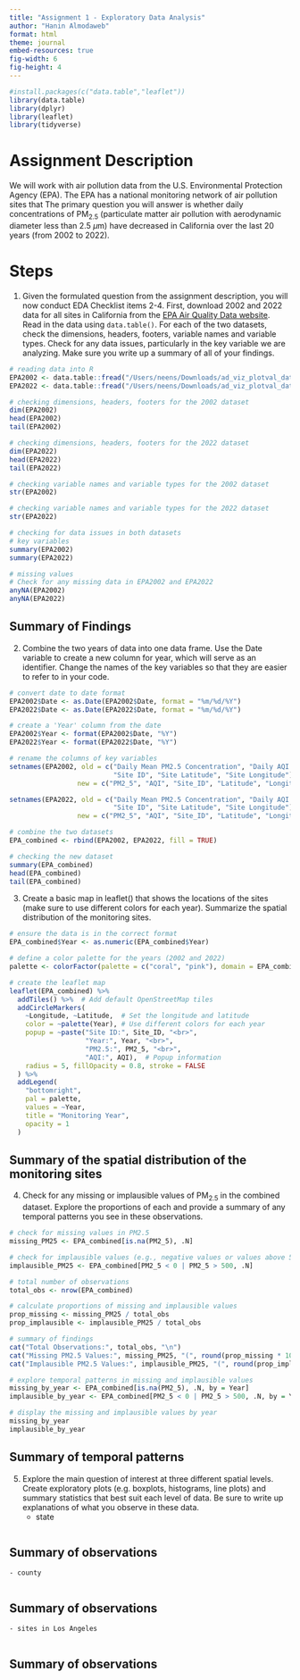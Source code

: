 ```yaml
---
title: "Assignment 1 - Exploratory Data Analysis"
author: "Hanin Almodaweb"
format: html
theme: journal
embed-resources: true
fig-width: 6
fig-height: 4
---
```


```r
#install.packages(c("data.table","leaflet"))
library(data.table)
library(dplyr)
library(leaflet)
library(tidyverse)
```

# Assignment Description

We will work with air pollution data from the U.S. Environmental Protection Agency (EPA). The EPA has a national monitoring network of air pollution sites that The primary question you will answer is whether daily concentrations of PM$_{2.5}$ (particulate matter air pollution with aerodynamic diameter less than 2.5 $\mu$m) have decreased in California over the last 20 years (from 2002 to 2022).

# Steps

1. Given the formulated question from the assignment description, you will now conduct EDA Checklist items 2-4. First, download 2002 and 2022 data for all sites in California from the [EPA Air Quality Data website](https://www.epa.gov/outdoor-air-quality-data/download-daily-data). Read in the data using `data.table()`. For each of the two datasets, check the dimensions, headers, footers, variable names and variable types. Check for any data issues, particularly in the key variable we are analyzing. Make sure you write up a summary of all of your findings.

```r
# reading data into R
EPA2002 <- data.table::fread("/Users/neens/Downloads/ad_viz_plotval_data.csv")
EPA2022 <- data.table::fread("/Users/neens/Downloads/ad_viz_plotval_data-2.csv")

# checking dimensions, headers, footers for the 2002 dataset
dim(EPA2002)
head(EPA2002)
tail(EPA2002)

# checking dimensions, headers, footers for the 2022 dataset
dim(EPA2022)
head(EPA2022)
tail(EPA2022)

# checking variable names and variable types for the 2002 dataset
str(EPA2002)

# checking variable names and variable types for the 2022 dataset
str(EPA2022)

# checking for data issues in both datasets 
# key variables
summary(EPA2002)
summary(EPA2022)

# missing values
# Check for any missing data in EPA2002 and EPA2022
anyNA(EPA2002)
anyNA(EPA2022)
```

## Summary of Findings


2. Combine the two years of data into one data frame. Use the Date variable to create a new column for year, which will serve as an identifier. Change the names of the key variables so that they are easier to refer to in your code.

```r
# convert date to date format
EPA2002$Date <- as.Date(EPA2002$Date, format = "%m/%d/%Y")
EPA2022$Date <- as.Date(EPA2022$Date, format = "%m/%d/%Y")

# create a 'Year' column from the date
EPA2002$Year <- format(EPA2002$Date, "%Y")
EPA2022$Year <- format(EPA2022$Date, "%Y")

# rename the columns of key variables
setnames(EPA2002, old = c("Daily Mean PM2.5 Concentration", "Daily AQI Value", 
                          "Site ID", "Site Latitude", "Site Longitude"), 
                 new = c("PM2_5", "AQI", "Site_ID", "Latitude", "Longitude"))

setnames(EPA2022, old = c("Daily Mean PM2.5 Concentration", "Daily AQI Value", 
                          "Site ID", "Site Latitude", "Site Longitude"), 
                 new = c("PM2_5", "AQI", "Site_ID", "Latitude", "Longitude"))

# combine the two datasets
EPA_combined <- rbind(EPA2002, EPA2022, fill = TRUE)

# checking the new dataset
summary(EPA_combined)
head(EPA_combined)
tail(EPA_combined)
```

3. Create a basic map in leaflet() that shows the locations of the sites (make sure to use different colors for each year). Summarize the spatial distribution of the monitoring sites.

```r
# ensure the data is in the correct format
EPA_combined$Year <- as.numeric(EPA_combined$Year)

# define a color palette for the years (2002 and 2022)
palette <- colorFactor(palette = c("coral", "pink"), domain = EPA_combined$Year)

# create the leaflet map
leaflet(EPA_combined) %>%
  addTiles() %>%  # Add default OpenStreetMap tiles
  addCircleMarkers(
    ~Longitude, ~Latitude,  # Set the longitude and latitude
    color = ~palette(Year), # Use different colors for each year
    popup = ~paste("Site ID:", Site_ID, "<br>", 
                   "Year:", Year, "<br>",
                   "PM2.5:", PM2_5, "<br>",
                   "AQI:", AQI),  # Popup information
    radius = 5, fillOpacity = 0.8, stroke = FALSE
  ) %>%
  addLegend(
    "bottomright", 
    pal = palette, 
    values = ~Year, 
    title = "Monitoring Year",
    opacity = 1
  )
```

## Summary of the spatial distribution of the monitoring sites

4. Check for any missing or implausible values of PM$_{2.5}$ in the combined dataset. Explore the proportions of each and provide a summary of any temporal patterns you see in these observations.

```r
# check for missing values in PM2.5
missing_PM25 <- EPA_combined[is.na(PM2_5), .N]

# check for implausible values (e.g., negative values or values above 500)
implausible_PM25 <- EPA_combined[PM2_5 < 0 | PM2_5 > 500, .N]

# total number of observations
total_obs <- nrow(EPA_combined)

# calculate proportions of missing and implausible values
prop_missing <- missing_PM25 / total_obs
prop_implausible <- implausible_PM25 / total_obs

# summary of findings
cat("Total Observations:", total_obs, "\n")
cat("Missing PM2.5 Values:", missing_PM25, "(", round(prop_missing * 100, 2), "% )\n")
cat("Implausible PM2.5 Values:", implausible_PM25, "(", round(prop_implausible * 100, 2), "% )\n")

# explore temporal patterns in missing and implausible values
missing_by_year <- EPA_combined[is.na(PM2_5), .N, by = Year]
implausible_by_year <- EPA_combined[PM2_5 < 0 | PM2_5 > 500, .N, by = Year]

# display the missing and implausible values by year
missing_by_year
implausible_by_year
```

## Summary of temporal patterns

5. Explore the main question of interest at three different spatial levels. Create exploratory plots (e.g. boxplots, histograms, line plots) and summary statistics that best suit each level of data. Be sure to write up explanations of what you observe in these data.
    - state
```r

```

## Summary of observations


    - county
```r

```

## Summary of observations


    - sites in Los Angeles
```r

```

## Summary of observations


  
